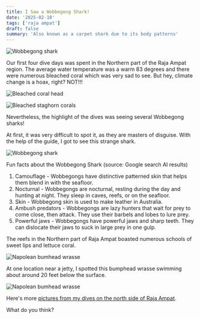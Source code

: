 ```yaml
---
title: I Saw a Wobbegong Shark!
date: '2025-02-18'
tags: ['raja ampat']
draft: false
summary: 'Also known as a carpet shark due to its body patterns'
---
```


<Image
  src="/static/images/wobbegong/wobbegong.jpg"
  width={800}
  height={840}
  alt="Wobbegong shark"
/>

Our first four dive days was spent in the Northern part of the Raja Ampat region. The average water temperature was a warm 83 degrees and there were numerous bleached coral which was very sad to see. But hey, climate change is a hoax, right? NOT!!!

<Image
  src="/static/images/wobbegong/bleach1.jpeg"
  width={800}
  height={840}
  alt="Bleached coral head"
/>

<Image
  src="/static/images/wobbegong/bleach2.jpeg"
  width={800}
  height={840}
  alt="Bleached staghorn corals"
/>

Nevertheless, the highlight of the dives was seeing several Wobbegong sharks!

At first, it was very difficult to spot it, as they are masters of disguise. With the help of the guide, I got to see this strange shark.

<Image
  src="/static/images/wobbegong/wobbegong.jpg"
  width={800}
  height={840}
  alt="Wobbegong shark"
/>

Fun facts about the Wobbegong Shark (source: Google search AI results)

1. Camouflage - Wobbegongs have distinctive patterned skin that helps them blend in with the seafloor.
2. Nocturnal - Wobbegongs are nocturnal, resting during the day and hunting at night. They sleep in caves, reefs, or on the seafloor.
3. Skin - Wobbegong skin is used to make leather in Australia.
4. Ambush predators - Wobbegongs are lazy hunters that wait for prey to come close, then attack. They use their barbels and lobes to lure prey.
5. Powerful jaws - Wobbegongs have powerful jaws and sharp teeth. They can dislocate their jaws to suck in large prey in one gulp.

The reefs in the Northern part of Raja Ampat boasted numerous schools of sweet lips and lettuce coral.

<Image
  src="/static/images/wobbegong/squirrel.jpg"
  width={800}
  height={840}
  alt="Napolean bumhead wrasse"
/>

At one location near a jetty, I spotted this bumphead wrasse swimming about around 20 feet below the surface.

<Image
  src="/static/images/wobbegong/bumphead.jpg"
  width={800}
  height={840}
  alt="Napolean bumhead wrasse"
/>

Here's more [pictures from my dives on the north side of Raja Ampat](https://generosalitton.smugmug.com/RajaNorthSide-021025/n-cJQQZB).

What do you think?
